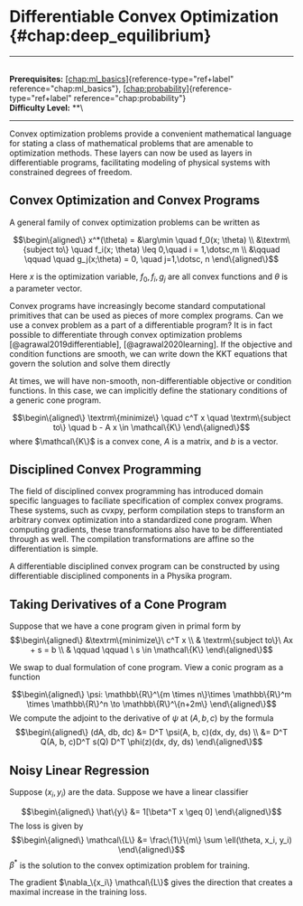 # Differentiable Convex Optimization \{#chap:deep_equilibrium\}

------------------------------------------------------------------------

\
**Prerequisites:**
[\[chap:ml_basics\]](#chap:ml_basics)\{reference-type="ref+label"
reference="chap:ml_basics"\},
[\[chap:probability\]](#chap:probability)\{reference-type="ref+label"
reference="chap:probability"\}\
**Difficulty Level:** \*\*\

------------------------------------------------------------------------

Convex optimization problems provide a convenient mathematical language
for stating a class of mathematical problems that are amenable to
optimization methods. These layers can now be used as layers in
differentiable programs, facilitating modeling of physical systems with
constrained degrees of freedom.

## Convex Optimization and Convex Programs

A general family of convex optimization problems can be written as

$$\begin\{aligned\}
    x^*(\theta) = &\arg\min \quad f_0(x; \theta) \\
    &\textrm\{subject to\} \quad f_i(x; \theta) \leq 0,\quad i = 1,\dotsc,m \\
    &\qquad \qquad \quad  g_j(x;\theta) = 0, \quad j=1,\dotsc, n
\end\{aligned\}$$

Here $x$ is the optimization variable, $f_0, f_i, g_j$ are all convex
functions and $\theta$ is a parameter vector.

Convex programs have increasingly become standard computational
primitives that can be used as pieces of more complex programs. Can we
use a convex problem as a part of a differentiable program? It is in
fact possible to differentiate through convex optimization problems
[@agrawal2019differentiable], [@agrawal2020learning]. If the objective
and condition functions are smooth, we can write down the KKT equations
that govern the solution and solve them directly

At times, we will have non-smooth, non-differentiable objective or
condition functions. In this case, we can implicitly define the
stationary conditions of a generic cone program.

$$\begin\{aligned\}
\textrm\{minimize\} \quad c^T x \quad
\textrm\{subject to\} \quad b - A x \in \mathcal\{K\}
\end\{aligned\}$$ where $\mathcal\{K\}$ is a convex cone, $A$ is a matrix,
and $b$ is a vector.

## Disciplined Convex Programming

The field of disciplined convex programming has introduced domain
specific languages to faciliate specification of complex convex
programs. These systems, such as cvxpy, perform compilation steps to
transform an arbitrary convex optimization into a standardized cone
program. When computing gradients, these transformations also have to be
differentiated through as well. The compilation transformations are
affine so the differentiation is simple.

A differentiable disciplined convex program can be constructed by using
differentiable disciplined components in a Physika program.

## Taking Derivatives of a Cone Program

Suppose that we have a cone program given in primal form by
$$\begin\{aligned\}
    &\textrm\{minimize\}\ c^T x \\
    & \textrm\{subject to\}\ Ax + s = b \\
    & \qquad \qquad \ s \in \mathcal\{K\}
\end\{aligned\}$$

We swap to dual formulation of cone program. View a conic program as a
function

$$\begin\{aligned\}
    \psi: \mathbb\{R\}^\{m \times n\}\times \mathbb\{R\}^m \times \mathbb\{R\}^n \to \mathbb\{R\}^\{n+2m\}
\end\{aligned\}$$ We compute the adjoint to the derivative of $\psi$ at
$(A, b, c)$ by the formula $$\begin\{aligned\}
    (dA, db, dc) &= D^T \psi(A, b, c)(dx, dy, ds) \\
    &= D^T Q(A, b, c)D^T s(Q) D^T \phi(z)(dx, dy, ds)
\end\{aligned\}$$

## Noisy Linear Regression

Suppose $(x_i, y_i)$ are the data. Suppose we have a linear classifier

$$\begin\{aligned\}
    \hat\{y\} &= 1[\beta^T x \geq 0]
\end\{aligned\}$$ The loss is given by $$\begin\{aligned\}
    \mathcal\{L\} &= \frac\{1\}\{m\} \sum \ell(\theta, x_i, y_i)
\end\{aligned\}$$ $\beta^*$ is the solution to the convex optimization
problem for training.

The gradient $\nabla_\{x_i\} \mathcal\{L\}$ gives the direction that creates
a maximal increase in the training loss.
